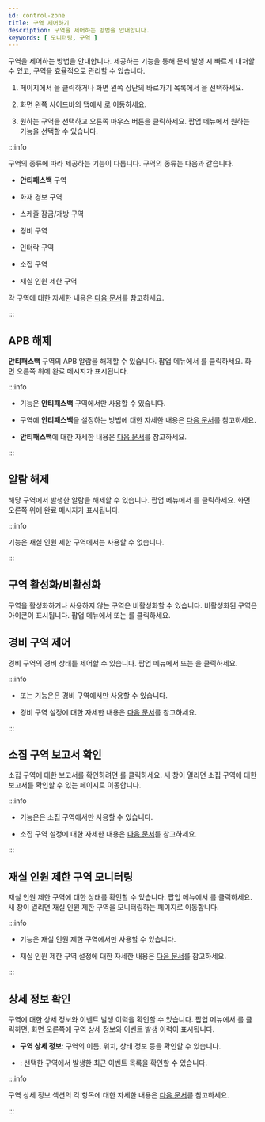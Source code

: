 ```yaml
---
id: control-zone
title: 구역 제어하기
description: 구역을 제어하는 방법을 안내합니다.
keywords: [ 모니터링, 구역 ]
---
```


구역을 제어하는 방법을 안내합니다. 제공하는 기능을 통해 문제 발생 시 빠르게 대처할 수 있고, 구역을 효율적으로 관리할 수 있습니다.

1. <Cmd sid='common.header.launcher' /> 페이지에서 <Cmd sid='common.header.arena' />을 클릭하거나 화면 왼쪽 상단의 바로가기 목록에서 <Cmd sid='common.header.arena' />을 선택하세요. 

1. 화면 왼쪽 사이드바의 <Cmd sid='arena.tree.door.title' /> 탭에서 <Cmd sid='arena.tree.door.allZones' />로 이동하세요. 

1. 원하는 구역을 선택하고 오른쪽 마우스 버튼을 클릭하세요. 팝업 메뉴에서 원하는 기능을 선택할 수 있습니다.

:::info

구역의 종류에 따라 제공하는 기능이 다릅니다. 구역의 종류는 다음과 같습니다.

* **안티패스백** 구역

* 화재 경보 구역

* 스케쥴 잠금/개방 구역

* 경비 구역

* 인터락 구역

* 소집 구역

* 재실 인원 제한 구역

각 구역에 대한 자세한 내용은 [다음 문서](#)를 참고하세요.

:::


## APB 해제

**안티패스백** 구역의 APB 알람을 해제할 수 있습니다. 팝업 메뉴에서 <Cmd sid='arena.tree.contextMenu.clearAlarm' />를 클릭하세요. 화면 오른쪽 위에 완료 메시지가 표시됩니다.

:::info

* <Cmd sid='arena.tree.contextMenu.clearAlarm' /> 기능은 **안티패스백** 구역에서만 사용할 수 있습니다.

* 구역에 **안티패스백**을 설정하는 방법에 대한 자세한 내용은 [다음 문서](#)를 참고하세요.

* **안티패스백**에 대한 자세한 내용은 [다음 문서](../../reference/glossary#apb)를 참고하세요.

:::


## 알람 해제

해당 구역에서 발생한 알람을 해제할 수 있습니다. 팝업 메뉴에서 <Cmd sid='arena.tree.contextMenu.clearAlarm' />를 클릭하세요. 화면 오른쪽 위에 완료 메시지가 표시됩니다.

:::info

<Cmd sid='arena.tree.contextMenu.clearAlarm' /> 기능은 재실 인원 제한 구역에서는 사용할 수 없습니다.

:::


## 구역 활성화/비활성화

구역을 활성화하거나 사용하지 않는 구역은 비활성화할 수 있습니다. 비활성화된 구역은 <IcDisable width='20px' height='20px' /> 아이콘이 표시됩니다. 팝업 메뉴에서 <Cmd sid='arena.tree.contextMenu.enable' /> 또는 <Cmd sid='arena.tree.contextMenu.disable' />를 클릭하세요.


## 경비 구역 제어

경비 구역의 경비 상태를 제어할 수 있습니다. 팝업 메뉴에서 <Cmd sid='arena.tree.contextMenu.arm' /> 또는 <Cmd sid='arena.tree.contextMenu.disarm' />을 클릭하세요.

:::info

* <Cmd sid='arena.tree.contextMenu.arm' /> 또는 <Cmd sid='arena.tree.contextMenu.disarm' /> 기능은은 경비 구역에서만 사용할 수 있습니다.

* 경비 구역 설정에 대한 자세한 내용은 [다음 문서](#)를 참고하세요.

:::

## 소집 구역 보고서 확인

소집 구역에 대한 보고서를 확인하려면 <Cmd sid='arena.tree.contextMenu.musterReport' />를 클릭하세요. 새 창이 열리면 소집 구역에 대한 보고서를 확인할 수 있는 페이지로 이동합니다.

:::info

* <Cmd sid='arena.tree.contextMenu.musterReport' /> 기능은은 소집 구역에서만 사용할 수 있습니다.

* 소집 구역 설정에 대한 자세한 내용은 [다음 문서](#)를 참고하세요.

:::

## 재실 인원 제한 구역 모니터링

재실 인원 제한 구역에 대한 상태를 확인할 수 있습니다. 팝업 메뉴에서 <Cmd sid='arena.tree.contextMenu.occupancyMonitoring' />를 클릭하세요. 새 창이 열리면 재실 인원 제한 구역을 모니터링하는 페이지로 이동합니다.

:::info

* <Cmd sid='arena.tree.contextMenu.occupancyMonitoring' /> 기능은 재실 인원 제한 구역에서만 사용할 수 있습니다.

* 재실 인원 제한 구역 설정에 대한 자세한 내용은 [다음 문서](#)를 참고하세요.

:::


## 상세 정보 확인

구역에 대한 상세 정보와 이벤트 발생 이력을 확인할 수 있습니다. 팝업 메뉴에서 <Cmd sid='arena.tree.contextMenu.viewDetail' />를 클릭하면, 화면 오른쪽에 구역 상세 정보와 이벤트 발생 이력이 표시됩니다.

* **구역 상세 정보**: 구역의 이름, 위치, 상태 정보 등을 확인할 수 있습니다.

* <Cmd sid='arena.recentEvent' />: 선택한 구역에서 발생한 최근 이벤트 목록을 확인할 수 있습니다.

:::info

구역 상세 정보 섹션의 각 항목에 대한 자세한 내용은 [다음 문서](#)를 참고하세요.

:::

